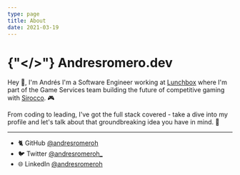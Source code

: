 ```yaml
---
type: page
title: About
date: 2021-03-19
---
```


# {"</>"} Andresromero.dev

Hey 👋, I'm Andrés I'm a Software Engineer working at [Lunchbox](https://www.lunchboxentertainment.com) where I'm part of the Game Services team building the future of competitive gaming with [Sirocco](https://siroccogame.io). 🎮

From coding to leading, I've got the full stack covered - take a dive into my profile and let's talk about that groundbreaking idea you have in mind. 🧠

---

- 🐈 GitHub [@andresromeroh](https://github.com/andresromeroh)
- 🐦 Twitter [@andresromeroh_](https://twitter.com/andresromeroh_)
- 🌐 LinkedIn [@andresromeroh](https://www.linkedin.com/in/andresromeroh/)
